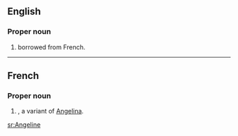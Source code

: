 ==English==

===Proper noun===
{{en-proper noun}}

# {{given name|female}} borrowed from French.

----

==French==

===Proper noun===
{{infl|fr|proper noun}}

# {{given name|female||fr:}}, a variant of [[Angelina]].

[[sr:Angeline]]